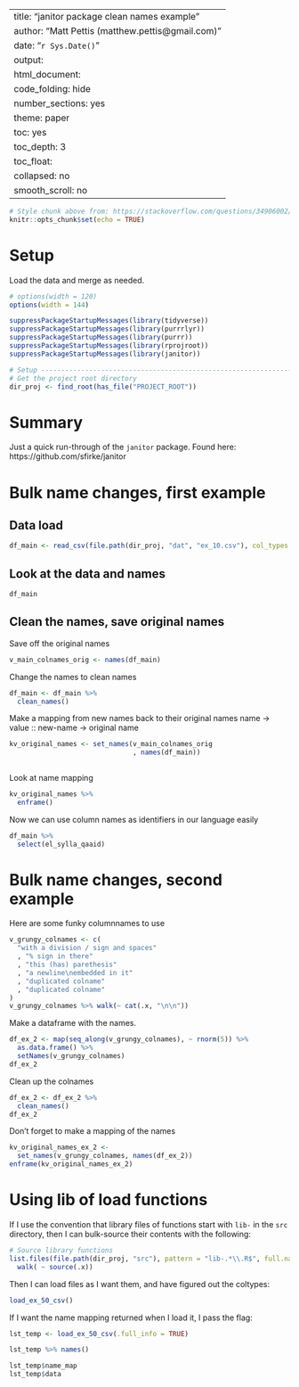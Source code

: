 <style type="text/css">
.main-container {
  max-width: 1800px;
  margin-left: auto;
  margin-right: auto;
}
</style>
---
title: "janitor package clean names example"
author: "Matt Pettis (matthew.pettis@gmail.com)"
date: "`r Sys.Date()`"
output:
  html_document:
    code_folding: hide
    number_sections: yes
    theme: paper
    toc: yes
    toc_depth: 3
    toc_float:
      collapsed: no
      smooth_scroll: no
---

```r
# Style chunk above from: https://stackoverflow.com/questions/34906002/increase-width-of-entire-html-rmarkdown-output?rq=1
knitr::opts_chunk$set(echo = TRUE)
```


# Setup

Load the data and merge as needed.

```r
# options(width = 120)
options(width = 144)

suppressPackageStartupMessages(library(tidyverse))
suppressPackageStartupMessages(library(purrrlyr))
suppressPackageStartupMessages(library(purrr))
suppressPackageStartupMessages(library(rprojroot))
suppressPackageStartupMessages(library(janitor))

# Setup ------------------------------------------------------------------------
# Get the project root directory
dir_proj <- find_root(has_file("PROJECT_ROOT"))
```


# Summary

Just a quick run-through of the `janitor` package.  Found here: https://github.com/sfirke/janitor





# Bulk name changes, first example



## Data load
```r
df_main <- read_csv(file.path(dir_proj, "dat", "ex_10.csv"), col_types = cols())
```



## Look at the data and names
```r
df_main
```



## Clean the names, save original names

Save off the original names
```r
v_main_colnames_orig <- names(df_main)
```



Change the names to clean names
```r
df_main <- df_main %>%
  clean_names()
```


Make a mapping from new names back to their original names
name -> value :: new-name -> original name
```r
kv_original_names <- set_names(v_main_colnames_orig
                               , names(df_main))
  
```

Look at name mapping
```r
kv_original_names %>%
  enframe()
```


Now we can use column names as identifiers in our language easily
```r
df_main %>%
  select(el_sylla_qaaid)
```







# Bulk name changes, second example

Here are some funky columnnames to use
```r
v_grungy_colnames <- c(
  "with a division / sign and spaces"
  , "% sign in there"
  , "this (has) parethesis"
  , "a newline\nembedded in it"
  , "duplicated colname"
  , "duplicated colname"
)
v_grungy_colnames %>% walk(~ cat(.x, "\n\n"))
```



Make a dataframe with the names.
```r
df_ex_2 <- map(seq_along(v_grungy_colnames), ~ rnorm(5)) %>%
  as.data.frame() %>%
  setNames(v_grungy_colnames)
df_ex_2
```


Clean up the colnames
```r
df_ex_2 <- df_ex_2 %>%
  clean_names()
df_ex_2
```

Don't forget to make a mapping of the names
```r
kv_original_names_ex_2 <-
  set_names(v_grungy_colnames, names(df_ex_2))
enframe(kv_original_names_ex_2)
```





# Using lib of load functions

If I use the convention that library files of functions start with `lib-` in the `src` directory, then I can bulk-source their contents with the following:
```r
# Source library functions
list.files(file.path(dir_proj, "src"), pattern = "lib-.*\\.R$", full.names = TRUE) %>%
  walk( ~ source(.x))
```



Then I can load files as I want them, and have figured out the coltypes:
```r
load_ex_50_csv()
```


If I want the name mapping returned when I load it, I pass the flag:
```r
lst_temp <- load_ex_50_csv(.full_info = TRUE)

lst_temp %>% names()

lst_temp$name_map
lst_temp$data
```

